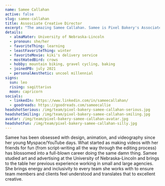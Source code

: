 ```yaml
---
name: Samee Callahan
active: false
slug: samee-callahan
title: Assosciate Creative Director
excerpt: "The amazing Samee Callahan. Samee is Pixel Bakery's Associate Creative Director and Uncool Millennial. She hates winter and crows, but loves learning."
details:
  - almaMater: University of Nebraska-Lincoln
  - pronoun: she/her
  - favoriteThing: learning
  - leastFavoriteThing: winter
  - favoriteMovie: kiki's delivery service
  - mostHatedBird: crows
  - hobby: mountain biking, gravel cycling, baking
  - joinedPB: july 2021
  - personalAesthetic: uncool millennial
signs:
  sun: leo
  rising: sagittarius
  moon: capricorn
socials:
  - linkedIn: https://www.linkedin.com/in/sameecallahan/
  - goodreads: https://goodreads.com/sameecallie
headshotSerious: /img/team/pixel-bakery-samee-callahan-serious.jpg
headshotSmiling: /img/team/pixel-bakery-samee-callahan-smiling.jpg
avatar: /img/team/pixel-bakery-samee-callahan-avatar.jpg
headshotFun: /img/team/pixel-bakery-samee-callahan-silly.jpg
---
```


Samee has been obsessed with design, animation, and videography since her young Myspace/YouTube days. What started as making videos with her friends for fun (from script-writing all the way through the editing process) has blossomed into a full-blown career doing the same damn thing. Samee studied art and advertising at the University of Nebraska-Lincoln and brings to the table her previous experience working in small and large agencies. She brings energy and inclusivity to every team she works with to ensure team members and clients feel understood and translates that to excellent creative.

